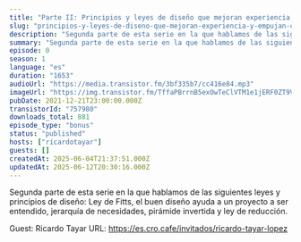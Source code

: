 ```yaml
---
title: "Parte II: Principios y leyes de diseño que mejoran experiencia y empujan conversión, con Ricardo Tayar"
slug: "principios-y-leyes-de-diseno-que-mejoran-experiencia-y-empujan-conversion-parte-ii-con-ricardo-tayar"
description: "Segunda parte de esta serie en la que hablamos de las siguientes leyes y principios de diseño: Ley de Fitts, el buen diseño ayuda a un proyecto a ser entendido, jerarquía de necesidades, pirámide invertida y ley de reducción.\n\nGuest: Ricardo Tayar\nURL: https://es.cro.cafe/invitados/ricardo-tayar-lopez"
summary: "Segunda parte de esta serie en la que hablamos de las siguientes leyes y principios de diseño: Ley de Fitts, el buen diseño ayuda a un proyecto a ser entendido, jerarquía de necesidades, pirámide invertida y ley de reducción."
episode: 0
season: 1
language: "es"
duration: "1653"
audioUrl: "https://media.transistor.fm/3bf335b7/cc416e84.mp3"
imageUrl: "https://img.transistor.fm/TffaPBrrnB5exOwTeClVTM1e1jERF0ZT9VCTrm7Bv_4/rs:fill:3000:3000:1/q:60/aHR0cHM6Ly9pbWct/dXBsb2FkLXByb2R1/Y3Rpb24udHJhbnNp/c3Rvci5mbS81ZTcz/YjU2OGNlMTVjMWU2/NWE3MjRlYjJjNDk2/NDg3Ny5qcGc.webp"
pubDate: 2021-12-21T23:00:00.000Z
transistorId: "757980"
downloads_total: 881
episode_type: "bonus"
status: "published"
hosts: ["ricardotayar"]
guests: []
createdAt: 2025-06-04T21:37:51.000Z
updatedAt: 2025-06-12T20:30:16.000Z
---
```


Segunda parte de esta serie en la que hablamos de las siguientes leyes y principios de diseño: Ley de Fitts, el buen diseño ayuda a un proyecto a ser entendido, jerarquía de necesidades, pirámide invertida y ley de reducción.

Guest: Ricardo Tayar
URL: https://es.cro.cafe/invitados/ricardo-tayar-lopez
